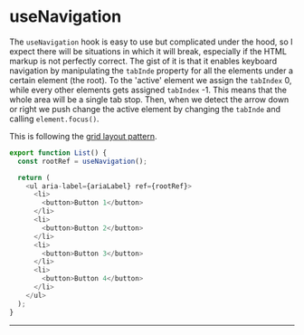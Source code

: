 # useNavigation

The `useNavigation` hook is easy to use but complicated under the hood, so I expect there will be situations in which it will break, especially if the HTML markup is not perfectly correct. The gist of it is that it enables keyboard navigation by manipulating the `tabInde` property for all the elements under a certain element (the root). To the 'active' element we assign the `tabIndex` 0, while every other elements gets assigned `tabIndex` -1. This means that the whole area will be a single tab stop. Then, when we detect the arrow down or right we push change the active element by changing the `tabInde` and calling `element.focus()`.

This is following the [grid layout pattern](https://www.w3.org/WAI/ARIA/apg/patterns/grid/examples/layout-grids/).

```js
export function List() {
  const rootRef = useNavigation();

  return (
    <ul aria-label={ariaLabel} ref={rootRef}>
      <li>
        <button>Button 1</button>
      </li>
      <li>
        <button>Button 2</button>
      </li>
      <li>
        <button>Button 3</button>
      </li>
      <li>
        <button>Button 4</button>
      </li>
    </ul>
  );
}
```

---
